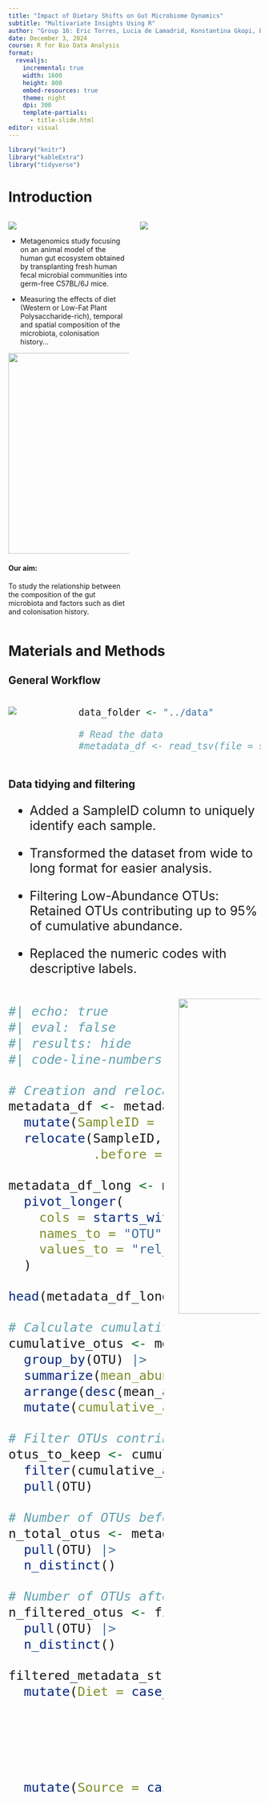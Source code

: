 ```yaml
---
title: "Impact of Dietary Shifts on Gut Microbiome Dynamics"
subtitle: "Multivariate Insights Using R"
author: "Group 16: Eric Torres, Lucia de Lamadrid, Konstantina Gkopi, Elena Iriondo and Jorge Santiago"
date: December 3, 2024
course: R for Bio Data Analysis
format:
  revealjs:
    incremental: true  
    width: 1600   
    height: 800 
    embed-resources: true
    theme: night
    dpi: 300
    template-partials:
      - title-slide.html
editor: visual
---
```


```r
library("knitr")
library("kableExtra")
library("tidyverse")
```

# Introduction

::: columns
::: {.column width="50%"}
![](images/article_title.png)

-   Metagenomics study focusing on an animal model of the human gut ecosystem obtained by transplanting fresh human fecal microbial communities into germ-free C57BL/6J mice.

-   Measuring the effects of diet (Western or Low-Fat Plant Polysaccharide-rich), temporal and spatial composition of the microbiota, colonisation history...

![](./mice_experiments.jpg){.absolute top="50" right="50" width="800" height="400"}

#### Our aim:

To study the relationship between the composition of the gut microbiota and factors such as diet and colonisation history.
:::

::: {.column width="50%"}
![](images/experiments.png)
:::
:::

# Materials and Methods

## General Workflow

::: {style="font-size: 22px;"}
::: columns
::: {.column width="50%"}
![](images/workflow.png)
:::

::: {.column width="50%" style="font-size: 25 px"}
```r
data_folder <- "../data"

# Read the data
#metadata_df <- read_tsv(file = str_c(data_folder, '/01_data_metadata.tsv'))
```
:::
:::
:::

## Data tidying and filtering

::: {.nonincremental style="font-size: 25px;"}
-   Added a SampleID column to uniquely identify each sample.

-   Transformed the dataset from wide to long format for easier analysis.

-   Filtering Low-Abundance OTUs: Retained OTUs contributing up to 95% of cumulative abundance.

-   Replaced the numeric codes with descriptive labels.
:::

::: {style="font-size: 20px;"}
::: columns
::: {.column width="50%" style="font-size: 30px;"}
```r
#| echo: true
#| eval: false
#| results: hide
#| code-line-numbers: "2-5|8-11|17-26|38-44"

# Creation and relocation of SampleID
metadata_df <- metadata_df |>
  mutate(SampleID = row_number()) |>  # Create SampleID from the first column
  relocate(SampleID, 
           .before = everything())  # Move SampleID to the first position

metadata_df_long <- metadata_df |> 
  pivot_longer(
    cols = starts_with("OTU"), 
    names_to = "OTU", 
    values_to = "rel_abundance"
  )

head(metadata_df_long)

# Calculate cumulative contribution
cumulative_otus <- metadata_df_long |>
  group_by(OTU) |>
  summarize(mean_abundance = mean(rel_abundance)) |>
  arrange(desc(mean_abundance)) |>
  mutate(cumulative_abundance = cumsum(mean_abundance) / sum(mean_abundance))

# Filter OTUs contributing to 95% cumulative abundance
otus_to_keep <- cumulative_otus |>
  filter(cumulative_abundance <= 0.95) |>
  pull(OTU)

# Number of OTUs before filtering
n_total_otus <- metadata_df_long |> 
  pull(OTU) |> 
  n_distinct()

# Number of OTUs after filtering
n_filtered_otus <- filtered_metadata |> 
  pull(OTU) |> 
  n_distinct()

filtered_metadata_stricter_label <- filtered_metadata_stricter |> 
  mutate(Diet = case_when(Diet == 0 ~ "LFPP",
                          Diet == 1 ~ "Western",
                          Diet == 2 ~ "CARBR",
                          Diet == 3 ~ "FATR",
                          Diet == 4 ~ "Suckling",
                          Diet == 5 ~ "Human")) |> 
  mutate(Source = case_when(Source == 0 ~ "Cecum1",
                          Source == 1 ~ "Cecum2", 
                          Source == 2 ~ "Colon1", 
                          Source == 3 ~ "Colon2", 
                          Source == 4 ~ "Feces",
                          Source == 5 ~ "SI1",
                          Source == 6 ~ "SI13", 
                          Source == 7 ~ "SI15", 
                          Source == 8 ~ "SI2", 
                          Source == 9 ~ "SI5",
                          Source == 10 ~ "SI9", 
                          Source == 11 ~ "Stomach", 
                          Source == 12 ~ "Cecum")) |> 
  mutate(Donor = case_when(Donor == 0 ~ "HMouseLFPP",
                          Donor == 1 ~ "CONVR", 
                          Donor == 2 ~ "Human", 
                          Donor == 3 ~ "Fresh", 
                          Donor == 4 ~ "Frozen",
                          Donor == 5 ~ "HMouseWestern", 
                          Donor == 6 ~ "CONVD")) |> 
  mutate(CollectionMet = case_when(CollectionMet == 0 ~ "Contents",
                                   CollectionMet == 1 ~ "Scraping")) |> 
  mutate(Sex = case_when(Sex == 0 ~ "Male",
                         Sex == 1 ~ "Female")) 
head(filtered_metadata_stricter_label)
```
:::

::: {.column width="50%" style="text-align: center;"}
![](images/cumulative_abundance_OTU.png){width="628"}
:::
:::
:::

## Our data is tidy...

::: {style="font-size: 27px;"}
```r
#| echo: true
#| eval: true
clean_df <- read_tsv('../data/02_metadata_long_filtered_label.tsv')
head(clean_df)
```

We will use the OTUs taxonomy file to add columns with the names of phylum and class for each OTU, using `left_join`.

::: columns
::: {.column width="50%" style="font-size: 24px;"}
```r
#| echo: true
#| eval: false
clean_df <- read_tsv('../data/02_metadata_long_filtered_label.tsv')
head(clean_df)
```
:::

::: {.column width="50%" style="font-size: 24px;"}
```r
#| echo: true
otu_df_original <- read.table('../data/01_data_otu.tsv', header = TRUE, sep = ",")
head(otu_df_original)
```
:::
:::
:::

```r
#| include: false
#| eval: false
otu_df_modified <-  otu_df_original |> 
  select(OTU.ID, Phylum, Class) |> 
  mutate(Phylum = if_else(Phylum == "", "Unclassified", Phylum)) |> 
  mutate(Class = if_else(Class == "", "Unclassified", Class))

otu_df_modified[0:5,]
```

::: {style="width: 100%; white-space: nowrap; overflow-x: auto; font-size: 28px;"}
```r
#| echo: true
#| eval: false
clean_df_augm <- clean_df |>  
  left_join(otu_df_modified, 
            join_by(OTU == OTU.ID)) |> 
  relocate(Phylum, Class, .after = OTU) 
head(clean_df_augm)
```
:::

# Results and Discussion

## Microbiota composition in terms of phyla in different:

<div>

::: columns
::: {.column width="50%"}
-   **Sources and Diet Types**

    ![](images/phyla_sour_diet.png){width="750"}
:::

::: {.column width="50%"}
-   **Diet and Donor Combination**

    ![](images/phyla_don_diet.png){width="750"}
:::
:::

</div>

## Analyses

## Principal Component Analysis on Phylum-Level Aggregated Microbiome Data

::: {style="text-align: center; font-size: 22px;"}
-   The clear separation between green and pink points indicates that the microbiome composition is strongly influenced by diet.

-   Samples from the Western diet have distinct characteristics compared to those from the LFPP diet, as reflected in their separation along the principal components.

![](images/pc1vspc2-08.png){width="696"}
:::

## Principal Component Analysis on Phylum-Level Aggregated Microbiome Data

::: columns
::: {.column width="40%" style="text-align: center; font-size: 23px;"}
-   The PCA variance table shows that PC1 and PC2 together explain 62.41% of the total variance, with PC1 accounting for 43.68% and PC2 for 18.73%. Including PC3 and PC4 increases the cumulative explained variance to 90.42%, capturing most of the dataset’s variability

![](images/pca_variance-14.png){width="580"}
:::

::: {.column width="60%" style="text-align: center; font-size: 22px;"}
![](images/pca_contributions-13.png){width="580"}

-   Western diet correlates with a negative PC1 coordinate, which aligns with Western diet observations found on the left of the previous scatter plot.

-   **Unclassified** phyla present an opposite behavior to the diet variable.

-   ***Bacteroidetes*** and ***Firmicutes*** also exhibit opposite behaviors, consistent with their biological significance.
:::
:::

## Analysis of Microbiome Clusters by Donor Groups Using Hierarchical Clustering

::: columns
::: {.column width="40%"}
::: {style="overflow-y: scroll; height: 600px; font-size: 22px;"}
-   We compute a **distance matrix** using the Euclidean distance to measure similarity between microbiome samples. The clustering is performed using **Ward’s method**, which minimizes variance within clusters.

    ```r
    #| include: false
    # Read the metadata in wide format
    filtered_metadata_wider <- read_tsv("../data/02_metadata_wide_filtered_label.tsv")

    # Select OTU columns
    otu_data <- filtered_metadata_wider |>
      select(starts_with("OTU"))

    # Check the dimensions of the OTU data
    dim(otu_data)

    # Scale the OTU data
    otu_data_scaled <- otu_data |> 
      scale()

    # Convert scaled matrix back to tibble for tidyverse compatibility
    otu_data_scaled <- as_tibble(otu_data_scaled)
    # Add relevant metadata (e.g., Donor)
    otu_data_with_metadata <- otu_data_scaled |>
      mutate(Donor = filtered_metadata_wider |> pull(Donor))
    ```

    ```r
    #| echo: true
    #| eval: true
    #| code-line-numbers: "1-3|5-6|8-11|"
    # Compute Euclidean distance matrix
    dist_matrix <- otu_data_scaled |>
      dist()

    # Perform hierarchical clustering
    hclust_result <- hclust(dist_matrix, method = "ward.D2")

    # Cut dendrogram into 3 clusters
    cluster_labels <- cutree(hclust_result, k = 3) |>
      as_tibble() |>
      rename(Cluster = value)
    ```

```r
#| include: false
# Attach cluster labels to metadata
clustered_metadata <- filtered_metadata_wider |> 
  mutate(Cluster = cluster_labels |> pull(Cluster))
```

```r
#| include: false
# Read the metadata in wide format
filtered_metadata_wider <- read_tsv("../data/02_metadata_wide_filtered_label.tsv")

# Select OTU columns
otu_data <- filtered_metadata_wider |>
  select(starts_with("OTU"))

# Check the dimensions of the OTU data
dim(otu_data)
# Scale the OTU data
otu_data_scaled <- otu_data |> 
  scale()

# Convert scaled matrix back to tibble for tidyverse compatibility
otu_data_scaled <- as_tibble(otu_data_scaled)
# Add relevant metadata (e.g., Donor)
otu_data_with_metadata <- otu_data_scaled |>
  mutate(Donor = filtered_metadata_wider |> pull(Donor))

# Summarize cluster-donor relationships
cluster_metadata_summary <- clustered_metadata |>
  group_by(Cluster, Donor) |>
  summarize(Count = n(), .groups = "drop") |>
  group_by(Cluster) |>
  mutate(Proportion = Count / sum(Count))

# View the summary
cluster_metadata_summary
# Simplify donor groups and create a contingency table
clustered_metadata <- clustered_metadata |>
  mutate(Donor = case_when(
    Donor %in% c("Human", "HMouseWestern", "CONVD" ) ~ "Other",
    TRUE ~ Donor
  ))
donor_cluster_table <- clustered_metadata |>
  count(Cluster, Donor) |> 
  pivot_wider(names_from = Donor, values_from = n, values_fill = 0) |> 
  column_to_rownames("Cluster") |> 
  as.matrix()
```

-   **Chi-Squared Test**

    ```r
    #| echo: true
    #| eval: true
    #| code-line-numbers: "1-3"
    # Perform chi-squared test
    chi2_result <- chisq.test(donor_cluster_table)
    chi2_result
    ```

```{=html}
<!-- -->
```
-   **Cluster 1** is dominated by **HMouseLFPP** (55.5%) with notable contributions from **Frozen** (17.8%) and **Fresh** (18.7%), reflecting plant-rich diets and preserved samples.
-   **Cluster 2** includes mostly **Fresh** (55.1%) and **HMouseLFPP** (26.5%), indicating a mix of human-derived and dietary influences.
-   **Cluster 3** is almost entirely **CONVR** (95%), representing natural microbiota from control mice.
-   The chi-squared test confirms significant associations between donor origins and clusters, highlighting the influence of donors on microbiota composition.
:::
:::

::: {.column width="60%" style="text-align: center;"}
![](images/clipboard-2422162524.png){width="800"}
:::
:::

## Biodiversity and diet

::: columns
::: {.column width="50%"}
**Shannon diversity index**

-   Number of species living in a habitat (**richness**)

<!-- -->

-   Relative abundance (**evenness**).

$$ H' = -\sum_{i=1}^R p_i \ln p_i \\ p_i \text{ is the relative abundance of OTU}_i\\ R \text{ is the total number of OTUs} $$
:::

::: {.column width="50%"}
![](images/shannon-01.png)

**Biodiversity** in the microbiota of first-generation humanized mice was found to differ **significantly** across different **diets**.
:::
:::

# Conclusion

-   The "Obesity-inducing" diet influences the Firmicutes-Bacteroidetes ratio

<!-- -->

-   PCA shows how diet shapes microbial composition, as well as the relationship between different phyla.

-   Clustering shines light on how the microbiota donor structures the data

-   The Western diet favours a more biodiverse gut ecosystem
